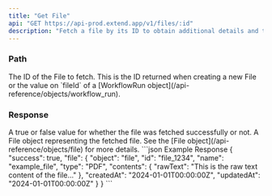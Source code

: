 ```yaml
---
title: "Get File"
api: "GET https://api-prod.extend.app/v1/files/:id"
description: "Fetch a file by its ID to obtain additional details and the raw file content."
---
```


### Path

<ParamField path="id" type="string">
  The ID of the File to fetch. This is the ID returned when creating a new File or the value on `fileId` of a [WorkflowRun object](/api-reference/objects/workflow_run).
</ParamField>

### Response

<ResponseField name="success" type="boolean">
  A true or false value for whether the file was fetched successfully or not.
</ResponseField>

<ResponseField name="file" type="File">
  A File object representing the fetched file. See the [File object](/api-reference/objects/file) for more details.
</ResponseField>

<ResponseExample>
```json Example Response
{
  "success": true,
  "file": {
    "object": "file",
    "id": "file_1234",
    "name": "example_file",
    "type": "PDF",
    "contents": {
      "rawText": "This is the raw text content of the file..."
    },
    "createdAt": "2024-01-01T00:00:00Z",
    "updatedAt": "2024-01-01T00:00:00Z"
  }
}
```
</ResponseExample>